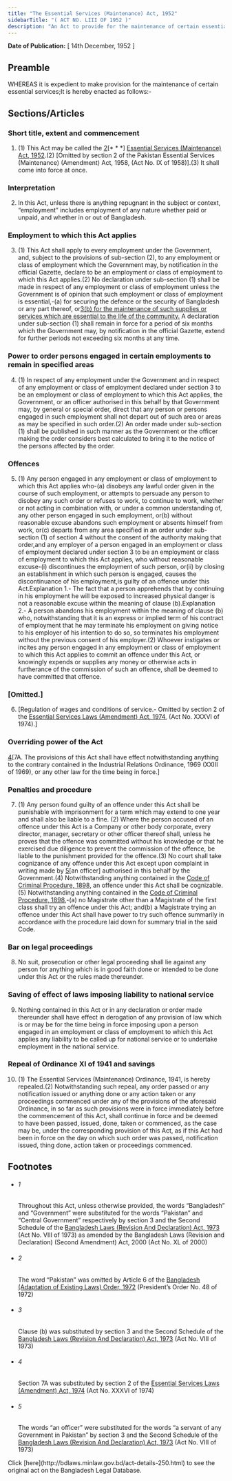 ```yaml
---
title: "The Essential Services (Maintenance) Act, 1952"
sidebarTitle: "( ACT NO. LIII OF 1952 )"
description: "An Act to provide for the maintenance of certain essential services. 1♣"
---
```


**Date of Publication:** [ 14th December, 1952 ]

## Preamble

WHEREAS it is expedient to make provision for the maintenance of certain essential services;It is hereby enacted as follows:-

## Sections/Articles

### Short title, extent and commencement

1. (1) This Act may be called the [2](1)[\* \* \*] [Essential Services (Maintenance) Act, 1952](/act-250.html "Essential Services (Maintenance) Act, 1952").(2) [Omitted by section 2 of the Pakistan Essential Services (Maintenance) (Amendment) Act, 1958, (Act No. IX of 1958)].(3) It shall come into force at once.

### Interpretation

2. In this Act, unless there is anything repugnant in the subject or context, “employment” includes employment of any nature whether paid or unpaid, and whether in or out of Bangladesh.

### Employment to which this Act applies

3. (1) This Act shall apply to every employment under the Government, and, subject to the provisions of sub-section (2), to any employment or class of employment which the Government may, by notification in the official Gazette, declare to be an employment or class of employment to which this Act applies.(2) No declaration under sub-section (1) shall be made in respect of any employment or class of employment unless the Government is of opinion that such employment or class of employment is essential,-(a) for securing the defence or the security of Bangladesh or any part thereof, or[3](1)[(b) for the maintenance of such supplies or services which are essential to the life of the community.](3) A declaration under sub-section (1) shall remain in force for a period of six months which the Government may, by notification in the official Gazette, extend for further periods not exceeding six months at any time.

### Power to order persons engaged in certain employments to remain in specified areas

4. (1) In respect of any employment under the Government and in respect of any employment or class of employment declared under section 3 to be an employment or class of employment to which this Act applies, the Government, or an officer authorised in this behalf by that Government may, by general or special order, direct that any person or persons engaged in such employment shall not depart out of such area or areas as may be specified in such order.(2) An order made under sub-section (1) shall be published in such manner as the Government or the officer making the order considers best calculated to bring it to the notice of the persons affected by the order.

### Offences

5. (1) Any person engaged in any employment or class of employment to which this Act applies who-(a) disobeys any lawful order given in the course of such employment, or attempts to persuade any person to disobey any such order or refuses to work, to continue to work, whether or not acting in combination with, or under a common understanding of, any other person engaged in such employment, or(b) without reasonable excuse abandons such employment or absents himself from work, or(c) departs from any area specified in an order under sub-section (1) of section 4 without the consent of the authority making that order,and any employer of a person engaged in an employment or class of employment declared under section 3 to be an employment or class of employment to which this Act applies, who without reasonable excuse-(i) discontinues the employment of such person, or(ii) by closing an establishment in which such person is engaged, causes the discontinuance of his employment,is guilty of an offence under this Act.Explanation 1.- The fact that a person apprehends that by continuing in his employment he will be exposed to increased physical danger is not a reasonable excuse within the meaning of clause (b).Explanation 2.- A person abandons his employment within the meaning of clause (b) who, notwithstanding that it is an express or implied term of his contract of employment that he may terminate his employment on giving notice to his employer of his intention to do so, so terminates his employment without the previous consent of his employer.(2) Whoever instigates or incites any person engaged in any employment or class of employment to which this Act applies to commit an offence under this Act, or knowingly expends or supplies any money or otherwise acts in furtherance of the commission of such an offence, shall be deemed to have committed that offence.

### [Omitted.]

6. [Regulation of wages and conditions of service.- Omitted by section 2 of the [Essential Services Laws (Amendment) Act, 1974](/act-469.html "Essential Services Laws (Amendment) Act, 1974"), (Act No. XXXVI of 1974).]

### Overriding power of the Act

[4](1)[7A. The provisions of this Act shall have effect notwithstanding anything to the contrary contained in the Industrial Relations Ordinance, 1969 (XXIII of 1969), or any other law for the time being in force.]

### Penalties and procedure

7. (1) Any person found guilty of an offence under this Act shall be punishable with imprisonment for a term which may extend to one year and shall also be liable to a fine. (2) Where the person accused of an offence under this Act is a Company or other body corporate, every director, manager, secretary or other officer thereof shall, unless he proves that the offence was committed without his knowledge or that he exercised due diligence to prevent the commission of the offence, be liable to the punishment provided for the offence.(3) No court shall take cognizance of any offence under this Act except upon complaint in writing made by [5](1)[an officer] authorised in this behalf by the Government.(4) Notwithstanding anything contained in the [Code of Criminal Procedure, 1898](/act-75.html "Code of Criminal Procedure, 1898"), an offence under this Act shall be cognizable.(5) Notwithstanding anything contained in the [Code of Criminal Procedure, 1898](/act-75.html "Code of Criminal Procedure, 1898"),-(a) no Magistrate other than a Magistrate of the first class shall try an offence under this Act; and(b) a Magistrate trying an offence under this Act shall have power to try such offence summarily in accordance with the procedure laid down for summary trial in the said Code.

### Bar on legal proceedings

8. No suit, prosecution or other legal proceeding shall lie against any person for anything which is in good faith done or intended to be done under this Act or the rules made thereunder.

### Saving of effect of laws imposing liability to national service

9. Nothing contained in this Act or in any declaration or order made thereunder shall have effect in derogation of any provision of law which is or may be for the time being in force imposing upon a person engaged in an employment or class of employment to which this Act applies any liability to be called up for national service or to undertake employment in the national service.

### Repeal of Ordinance XI of 1941 and savings

10. (1) The Essential Services (Maintenance) Ordinance, 1941, is hereby repealed.(2) Notwithstanding such repeal, any order passed or any notification issued or anything done or any action taken or any proceedings commenced under any of the provisions of the aforesaid Ordinance, in so far as such provisions were in force immediately before the commencement of this Act, shall continue in force and be deemed to have been passed, issued, done, taken or commenced, as the case may be, under the corresponding provision of this Act, as if this Act had been in force on the day on which such order was passed, notification issued, thing done, action taken or proceedings commenced.

## Footnotes

- ###### 1

  Throughout this Act, unless otherwise provided, the words “Bangladesh” and “Government” were substituted for the words “Pakistan” and “Central Government” respectively by section 3 and the Second Schedule of the [Bangladesh Laws (Revision And Declaration) Act, 1973](/act-430.html "Bangladesh Laws (Revision And Declaration) Act, 1973") (Act No. VIII of 1973) as amended by the Bangladesh Laws (Revision and Declaration) (Second Amendment) Act, 2000 (Act No. XL of 2000)

- ###### 2

  The word “Pakistan” was omitted by Article 6 of the [Bangladesh (Adaptation of Existing Laws) Order, 1972](/act-388.html "Bangladesh (Adaptation of Existing Laws) Order, 1972 ") (President’s Order No. 48 of 1972)

- ###### 3

  Clause (b) was substituted by section 3 and the Second Schedule of the [Bangladesh Laws (Revision And Declaration) Act, 1973](/act-430.html "Bangladesh Laws (Revision And Declaration) Act, 1973") (Act No. VIII of 1973)

- ###### 4

  Section 7A was substituted by section 2 of the [Essential Services Laws (Amendment) Act, 1974](/act-469.html "Essential Services Laws (Amendment) Act, 1974") (Act No. XXXVI of 1974)

- ###### 5

  The words “an officer” were substituted for the words “a servant of any Government in Pakistan” by section 3 and the Second Schedule of the [Bangladesh Laws (Revision And Declaration) Act, 1973](/act-430.html "Bangladesh Laws (Revision And Declaration) Act, 1973") (Act No. VIII of 1973)

<Note>
  Click [here](http://bdlaws.minlaw.gov.bd/act-details-250.html) to see the original act on the Bangladesh Legal Database.
</Note>
